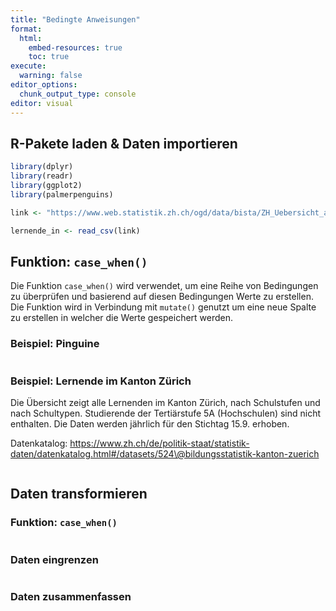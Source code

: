 ```yaml
---
title: "Bedingte Anweisungen"
format:
  html:
    embed-resources: true
    toc: true
execute:
  warning: false
editor_options: 
  chunk_output_type: console
editor: visual
---
```


## R-Pakete laden & Daten importieren

```r
library(dplyr)
library(readr)
library(ggplot2)
library(palmerpenguins)
```

```r
link <- "https://www.web.statistik.zh.ch/ogd/data/bista/ZH_Uebersicht_alle_Lernende.csv"

lernende_in <- read_csv(link)
```

## Funktion: `case_when()`

Die Funktion `case_when()` wird verwendet, um eine Reihe von Bedingungen zu überprüfen und basierend auf diesen Bedingungen Werte zu erstellen. Die Funktion wird in Verbindung mit `mutate()` genutzt um eine neue Spalte zu erstellen in welcher die Werte gespeichert werden.

### Beispiel: Pinguine

```r

```

### Beispiel: Lernende im Kanton Zürich

Die Übersicht zeigt alle Lernenden im Kanton Zürich, nach Schulstufen und nach Schultypen. Studierende der Tertiärstufe 5A (Hochschulen) sind nicht enthalten. Die Daten werden jährlich für den Stichtag 15.9. erhoben.

Datenkatalog: [https://www.zh.ch/de/politik-staat/statistik-daten/datenkatalog.html#/datasets/524\\\@bildungsstatistik-kanton-zuerich](https://www.zh.ch/de/politik-staat/statistik-daten/datenkatalog.html#/datasets/524\@bildungsstatistik-kanton-zuerich){.uri}

```r

```

## Daten transformieren

### Funktion: `case_when()`

```r

```

### Daten eingrenzen

```r

```

### Daten zusammenfassen

```r

```
